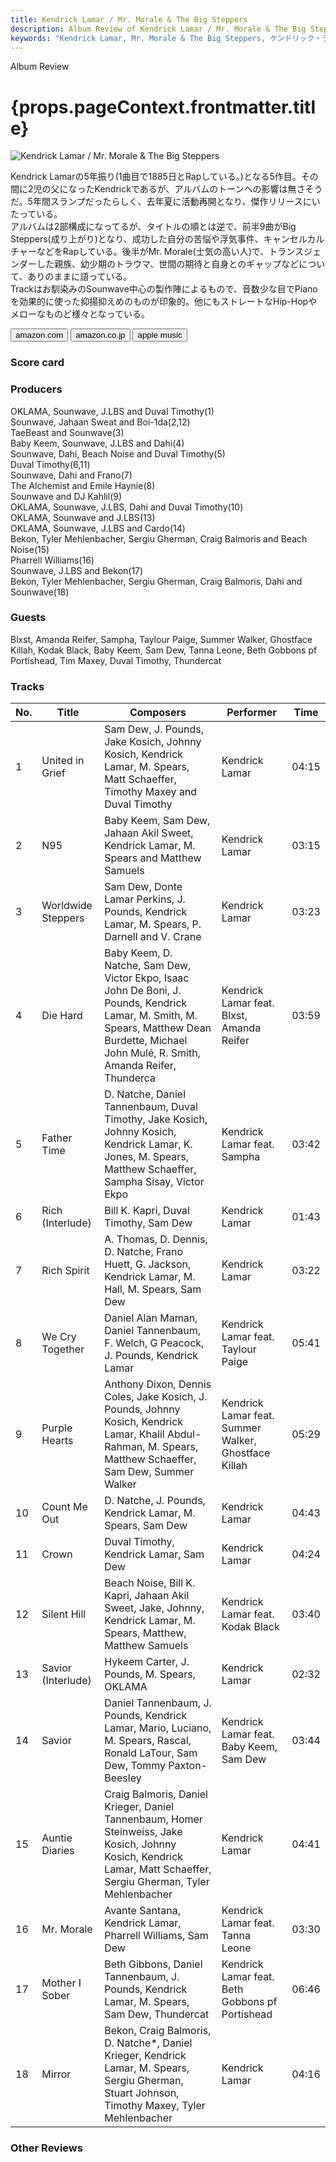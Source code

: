 ```yaml
---
title: Kendrick Lamar / Mr. Morale & The Big Steppers
description: Album Review of Kendrick Lamar / Mr. Morale & The Big Steppers
keywords: "Kendrick Lamar, Mr. Morale & The Big Steppers, ケンドリック・ラマー"
---
```






<p className="largeP">Album Review</p>
<h1 className="h1--no--margin">{props.pageContext.frontmatter.title}</h1>

<Row  className="image-card-group">
	<Column colMd={"3"} colLg={"4"} noGutterMdLeft="">
       <ImageCard>

![Kendrick Lamar / Mr. Morale & The Big Steppers](../../images/cd/kendricklamar6L.jpg)

</ImageCard>
	</Column>
	<Column colMd={"4"} colLg={"8"} noGutterMdLeft="">
	<p>
		Kendrick Lamarの5年振り(1曲目で1885日とRapしている。)となる5作目。その間に2児の父になったKendrickであるが、アルバムのトーンへの影響は無さそうだ。5年間スランプだったらしく、去年夏に活動再開となり、傑作リリースにいたっている。
		<br/>アルバムは2部構成になってるが、タイトルの順とは逆で、前半9曲がBig Steppers(成り上がり)となり、成功した自分の苦悩や浮気事件、キャンセルカルチャーなどをRapしている。後半がMr. Morale(士気の高い人)で、トランスジェンダーした親族、幼少期のトラウマ、世間の期待と自身とのギャップなどについて、ありのままに語っている。
		<br/>Trackはお馴染みのSounwave中心の製作陣によるもので、音数少な目でPianoを効果的に使った抑揚抑えめのものが印象的。他にもストレートなHip-Hopやメローなものど様々となっている。
	</p>
	<div>
	  <Button className="button-right-mergin"  href="https://amzn.to/3o80oOD" kind="primary" size="small" renderIcon={ArrowUpRight24}>
      amazon.com
    </Button>
    <Button className="button-right-mergin"  href="https://amzn.to/3Pj0miA" kind="secondary" size="small" renderIcon={ArrowUpRight24}>
      amazon.co.jp
    </Button>
		<Button className="button-right-mergin"  href="https://apple.co/3IIZf9E" kind="tertiary" size="small" renderIcon={ArrowUpRight24}>
      apple music
    </Button>
		<AdvJS2/>
	</div>
	</Column>
</Row>
<Row >
	<Column colMd={"4"} colLg={"4"} noGutterMdLeft="">
<div>
  <h3>Score card</h3>
	<SliderJS1 value="1" />
  <SliderJS2 value="2" />
	<SliderJS3 value="2" />
  <SliderJS4 value="9" />
</div>
</Column>
<Column colMd={"8"} colLg={"8"} noGutterMdLeft="">
<div>
<h3>Producers</h3>
<p>
	OKLAMA, Sounwave, J.LBS and Duval Timothy(1)
	<br/>Sounwave, Jahaan Sweat and Boi-1da(2,12)
	<br/>TaeBeast and Sounwave(3)
	<br/>Baby Keem, Sounwave, J.LBS and Dahi(4)
	<br/>Sounwave, Dahi, Beach Noise and Duval Timothy(5)
	<br/>Duval Timothy(6,11)
	<br/>Sounwave, Dahi and Frano(7)
	<br/>The Alchemist and Emile Haynie(8)
	<br/>Sounwave and DJ Kahlil(9)
	<br/>OKLAMA, Sounwave, J.LBS, Dahi and Duval Timothy(10)
	<br/>OKLAMA, Sounwave and J.LBS(13)
	<br/>OKLAMA, Sounwave, J.LBS and Cardo(14)
	<br/>Bekon, Tyler Mehlenbacher, Sergiu Gherman, Craig Balmoris and Beach Noise(15)
	<br/>Pharrell Williams(16)
	<br/>Sounwave, J.LBS and Bekon(17)
	<br/>Bekon, Tyler Mehlenbacher, Sergiu Gherman, Craig Balmoris, Dahi and Sounwave(18)
</p>
<h3>Guests</h3>
<p>
	Blxst, Amanda Reifer, Sampha, Taylour Paige, Summer Walker, Ghostface Killah, Kodak Black, Baby Keem, Sam Dew, Tanna Leone, Beth Gobbons pf Portishead, Tim Maxey, Duval Timothy, Thundercat
</p>
</div>
</Column>
</Row>

<h3>Tracks</h3>

| No. | Title              | Composers                                                                                                                                                                                    | Performer                                            | Time  |
| --- | ------------------ | -------------------------------------------------------------------------------------------------------------------------------------------------------------------------------------------- | ---------------------------------------------------- | ----- |
| 1   | United in Grief    | Sam Dew, J. Pounds, Jake Kosich, Johnny Kosich, Kendrick Lamar, M. Spears, Matt Schaeffer, Timothy Maxey and Duval Timothy                                                                   | Kendrick Lamar                                       | 04:15 |
| 2   | N95                | Baby Keem, Sam Dew, Jahaan Akil Sweet, Kendrick Lamar, M. Spears and Matthew Samuels                                                                                                         | Kendrick Lamar                                       | 03:15 |
| 3   | Worldwide Steppers | Sam Dew, Donte Lamar Perkins, J. Pounds, Kendrick Lamar, M. Spears, P. Darnell and V. Crane                                                                                                  | Kendrick Lamar                                       | 03:23 |
| 4   | Die Hard           | Baby Keem, D. Natche, Sam Dew, Victor Ekpo, Isaac John De Boni, J. Pounds, Kendrick Lamar, M. Smith, M. Spears, Matthew Dean Burdette, Michael John Mulé, R. Smith, Amanda Reifer, Thunderca | Kendrick Lamar feat. Blxst, Amanda Reifer            | 03:59 |
| 5   | Father Time        | D. Natche, Daniel Tannenbaum, Duval Timothy, Jake Kosich, Johnny Kosich, Kendrick Lamar, K. Jones, M. Spears, Matthew Schaeffer, Sampha Sisay, Victor Ekpo                                   | Kendrick Lamar feat. Sampha                          | 03:42 |
| 6   | Rich (Interlude)   | Bill K. Kapri, Duval Timothy, Sam Dew                                                                                                                                                        | Kendrick Lamar                                       | 01:43 |
| 7   | Rich Spirit        | A. Thomas, D. Dennis, D. Natche, Frano Huett, G. Jackson, Kendrick Lamar, M. Hall, M. Spears, Sam Dew                                                                                        | Kendrick Lamar                                       | 03:22 |
| 8   | We Cry Together    | Daniel Alan Maman, Daniel Tannenbaum, F. Welch, G Peacock, J. Pounds, Kendrick Lamar                                                                                                         | Kendrick Lamar feat. Taylour Paige                   | 05:41 |
| 9   | Purple Hearts      | Anthony Dixon, Dennis Coles, Jake Kosich, J. Pounds, Johnny Kosich, Kendrick Lamar, Khalil Abdul-Rahman, M. Spears, Matthew Schaeffer, Sam Dew, Summer Walker                                | Kendrick Lamar feat. Summer Walker, Ghostface Killah | 05:29 |
| 10  | Count Me Out       | D. Natche, J. Pounds, Kendrick Lamar, M. Spears, Sam Dew                                                                                                                                     | Kendrick Lamar                                       | 04:43 |
| 11  | Crown              | Duval Timothy, Kendrick Lamar, Sam Dew                                                                                                                                                       | Kendrick Lamar                                       | 04:24 |
| 12  | Silent Hill        | Beach Noise, Bill K. Kapri, Jahaan Akil Sweet, Jake, Johnny, Kendrick Lamar, M. Spears, Matthew, Matthew Samuels                                                                             | Kendrick Lamar feat. Kodak Black                     | 03:40 |
| 13  | Savior (Interlude) | Hykeem Carter, J. Pounds, M. Spears, OKLAMA                                                                                                                                                  | Kendrick Lamar                                       | 02:32 |
| 14  | Savior             | Daniel Tannenbaum, J. Pounds, Kendrick Lamar, Mario, Luciano, M. Spears, Rascal, Ronald LaTour, Sam Dew, Tommy Paxton-Beesley                                                                | Kendrick Lamar feat. Baby Keem, Sam Dew              | 03:44 |
| 15  | Auntie Diaries     | Craig Balmoris, Daniel Krieger, Daniel Tannenbaum, Homer Steinweiss, Jake Kosich, Johnny Kosich, Kendrick Lamar, Matt Schaeffer, Sergiu Gherman, Tyler Mehlenbacher                          | Kendrick Lamar                                       | 04:41 |
| 16  | Mr. Morale         | Avante Santana, Kendrick Lamar, Pharrell Williams, Sam Dew                                                                                                                                   | Kendrick Lamar feat. Tanna Leone                     | 03:30 |
| 17  | Mother I Sober     | Beth Gibbons, Daniel Tannenbaum, J. Pounds, Kendrick Lamar, M. Spears, Sam Dew, Thundercat                                                                                                   | Kendrick Lamar feat. Beth Gobbons pf Portishead      | 06:46 |
| 18  | Mirror             | Bekon, Craig Balmoris, D. Natche\*, Daniel Krieger, Kendrick Lamar, M. Spears, Sergiu Gherman, Stuart Johnson, Timothy Maxey, Tyler Mehlenbacher                                             | Kendrick Lamar                                       | 04:16 |

<h3>Other Reviews</h3>

<Row>
  <Column colMd={3} colLg={3} noGutterMdLeft>
    <Review1 />
  </Column>
	<Column colMd={3} colLg={3} noGutterMdLeft>
    <Review2 />
  </Column>
</Row>

<Row>
  <Column colMd={3} colLg={3} noGutterMdLeft>
    <Review2_1 />
  </Column>
</Row>

<AdvJS3 />
